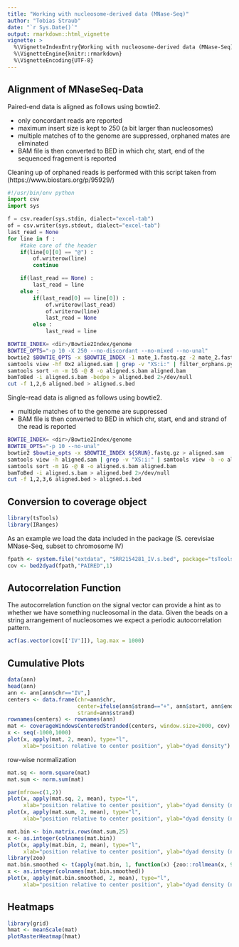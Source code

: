 ```yaml
---
title: "Working with nucleosome-derived data (MNase-Seq)"
author: "Tobias Straub"
date: "`r Sys.Date()`"
output: rmarkdown::html_vignette
vignette: >
  %\VignetteIndexEntry{Working with nucleosome-derived data (MNase-Seq)}
  %\VignetteEngine{knitr::rmarkdown}
  %\VignetteEncoding{UTF-8}
---
```


## Alignment of MNaseSeq-Data

Paired-end data is aligned as follows using bowtie2.

- only concordant reads are reported
- maximum insert size is kept to 250 (a bit larger than nucleosomes)
- multiple matches of to the genome are suppressed, orphaned mates are eliminated
- BAM file is then converted to BED in which chr, start, end of the sequenced fragement is reported

Cleaning up of orphaned reads is performed with this script taken from (https://www.biostars.org/p/95929/)
```python
#!/usr/bin/env python
import csv
import sys

f = csv.reader(sys.stdin, dialect="excel-tab")
of = csv.writer(sys.stdout, dialect="excel-tab")
last_read = None
for line in f :
    #take care of the header
    if(line[0][0] == "@") :
        of.writerow(line)
        continue

    if(last_read == None) : 
        last_read = line
    else :
        if(last_read[0] == line[0]) :
            of.writerow(last_read)
            of.writerow(line)
            last_read = None
        else :
            last_read = line

```

```bash
BOWTIE_INDEX= <dir>/Bowtie2Index/genome
BOWTIE_OPTS="-p 10 -X 250 --no-discordant --no-mixed --no-unal"
bowtie2 $BOWTIE_OPTS -x $BOWTIE_INDEX -1 mate_1.fastq.gz -2 mate_2.fastq.gz > aligned.sam
samtools view -hf 0x2 aligned.sam | grep -v "XS:i:" | filter_orphans.py | samtools view -b -o aligned.bam
samtools sort -n -m 1G -@ 8 -o aligned.s.bam aligned.bam
bamToBed -i aligned.s.bam -bedpe > aligned.bed 2>/dev/null
cut -f 1,2,6 aligned.bed > aligned.s.bed
```

Single-read data is aligned as follows using bowtie2.

- multiple matches of to the genome are suppressed
- BAM file is then converted to BED in which chr, start, end and strand of the read is reported

```bash
BOWTIE_INDEX= <dir>/Bowtie2Index/genome
BOWTIE_OPTS="-p 10 --no-unal"
bowtie2 $bowtie_opts -x $BOWTIE_INDEX ${SRUN}.fastq.gz > aligned.sam
samtools view -h aligned.sam | grep -v "XS:i:" | samtools view -b -o aligned.bam
samtools sort -m 1G -@ 8 -o aligned.s.bam aligned.bam
bamToBed -i aligned.s.bam > aligned.bed 2>/dev/null
cut -f 1,2,3,6 aligned.bed > aligned.s.bed
```

## Conversion to coverage object

```r
library(tsTools)
library(IRanges)
```

As an example we load the data included in the package (S. cerevisiae MNase-Seq, subset to chromosome IV)

```r
fpath <- system.file("extdata", "SRR2154281_IV.s.bed", package="tsTools")
cov <- bed2dyad(fpath,"PAIRED",1)

```

## Autocorrelation Function 

The autocorrelation function on the signal vector can provide a hint as to whether we have something nucleosomal in the data. Given the beads on a string arrangement of nucleosomes we expect a periodic autocorrelation pattern. 

```r

acf(as.vector(cov[['IV']]), lag.max = 1000)

```


## Cumulative Plots

```r
data(ann)
head(ann)
ann <- ann[ann$chr=="IV",]
centers <- data.frame(chr=ann$chr, 
                      center=ifelse(ann$strand=="+", ann$start, ann$end), 
                      strand=ann$strand)
rownames(centers) <- rownames(ann)
mat <- coverageWindowsCenteredStranded(centers, window.size=2000, cov)
x <- seq(-1000,1000)
plot(x, apply(mat, 2, mean), type="l", 
     xlab="position relative to center position", ylab="dyad density")
```

row-wise normalization

```r
mat.sq <- norm.square(mat)
mat.sum <- norm.sum(mat)

par(mfrow=c(1,2))
plot(x, apply(mat.sq, 2, mean), type="l", 
     xlab="position relative to center position", ylab="dyad density (normalized)", main="sum of squares normalization")
plot(x, apply(mat.sum, 2, mean), type="l", 
     xlab="position relative to center position", ylab="dyad density (normalized)", main="sum of row normalization")
```

```r
mat.bin <- bin.matrix.rows(mat.sum,25)
x <- as.integer(colnames(mat.bin))
plot(x, apply(mat.bin, 2, mean), type="l", 
     xlab="position relative to center position", ylab="dyad density (normalized)", main="binned")
library(zoo)
mat.bin.smoothed <- t(apply(mat.bin, 1, function(x) {zoo::rollmean(x, 9)}))
x <- as.integer(colnames(mat.bin.smoothed))
plot(x, apply(mat.bin.smoothed, 2, mean), type="l", 
     xlab="position relative to center position", ylab="dyad density (normalized)", main="binned & smoothed")

```


## Heatmaps

```r
library(grid)
hmat <- meanScale(mat)
plotRasterHeatmap(hmat)
```

